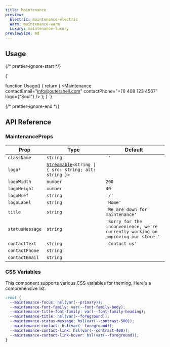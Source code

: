 ```yaml
---
title: Maintenance
preview:
  Electric: maintenance-electric
  Warm: maintenance-warm
  Luxury: maintenance-luxury
previewSize: md
---
```


## Usage

{/* prettier-ignore-start */}

<CodeBlock lang="ts">{`

function Usage() {
    return (
        <Maintenance
          contactEmail="info@outershell.com"
          contactPhone="+(1) 408 123 4567"
          logo={"Soul"}
        />
    );
}
`}
</CodeBlock>

{/* prettier-ignore-end */}

## API Reference

### MaintenanceProps

| Prop            | Type                                                                            | Default                                                                          |
| --------------- | ------------------------------------------------------------------------------- | -------------------------------------------------------------------------------- |
| `className`     | `string`                                                                        | `''`                                                                             |
| `logo*`         | [`Streamable`](/docs/soul/streamable)`<string \| { src: string; alt: string }>` |                                                                                  |
| `logoWidth`     | `number`                                                                        | `200`                                                                            |
| `logoHeight`    | `number`                                                                        | `40`                                                                             |
| `logoHref`      | `string`                                                                        | `'/'`                                                                            |
| `logoLabel`     | `string`                                                                        | `'Home'`                                                                         |
| `title`         | `string`                                                                        | `'We are down for maintenance'`                                                  |
| `statusMessage` | `string`                                                                        | `'Sorry for the inconvenience, we're currently working on improving our store.'` |
| `contactText`   | `string`                                                                        | `'Contact us'`                                                                   |
| `contactPhone`  | `string`                                                                        |                                                                                  |
| `contactEmail`  | `string`                                                                        |                                                                                  |

### CSS Variables

This component supports various CSS variables for theming. Here's a comprehensive list.

```css
:root {
  --maintenance-focus: hsl(var(--primary));
  --maintenance-font-family: var(--font-family-body);
  --maintenance-title-font-family: var(--font-family-heading);
  --maintenance-title: hsl(var(--foreground));
  --maintenance-status-message: hsl(var(--contrast-500));
  --maintenance-contact: hsl(var(--foreground));
  --maintenance-contact-link: hsl(var(--contrast-400));
  --maintenance-contact-link-hover: hsl(var(--foreground));
}
```
